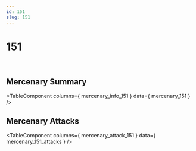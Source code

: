 ```yaml
---
id: 151
slug: 151
---
```



# 151

<div style = {{ display: "flex" }}>
    <Image img={require('@site/static/img/mercenaries/illust/thum_char_view_n_151.jpg')}/>
    <Image img={require('@site/static/img/mercenaries/illust/thum_char_view_o_151.jpg')}/>
</div>

## Mercenary Summary

<TableComponent
  columns={ mercenary_info_151 }
  data={ mercenary_151 }
/>

## Mercenary Attacks

<TableComponent
  columns={ mercenary_attack_151 }
  data={ mercenary_151_attacks }
/>